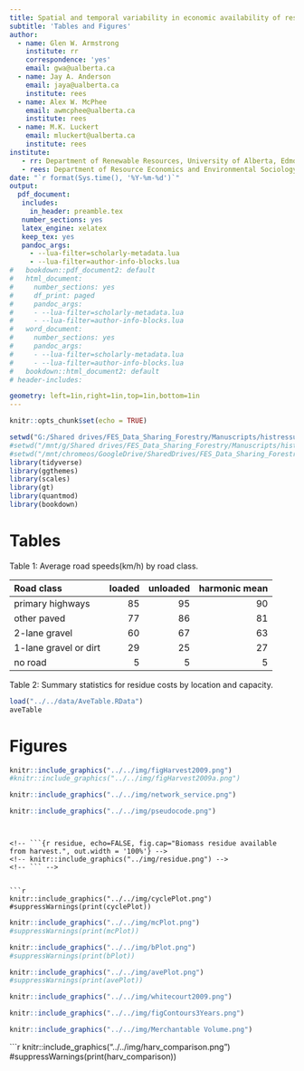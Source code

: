 ```yaml
---
title: Spatial and temporal variability in economic availability of residual biomass from timber harvest in west-central Alberta, Canada (1990--2015)
subtitle: 'Tables and Figures'
author:
  - name: Glen W. Armstrong
    institute: rr
    correspondence: 'yes' 
    email: gwa@ualberta.ca
  - name: Jay A. Anderson
    email: jaya@ualberta.ca
    institute: rees
  - name: Alex W. McPhee
    email: awmcphee@ualberta.ca
    institute: rees
  - name: M.K. Luckert
    email: mluckert@ualberta.ca
    institute: rees
institute:
   - rr: Department of Renewable Resources, University of Alberta, Edmonton AB  T6G 2H1, Canada
   - rees: Department of Resource Economics and Environmental Sociology, University of Alberta, Edmonton AB  T6G 2H1, Canada
date: "`r format(Sys.time(), '%Y-%m-%d')`"
output:
  pdf_document:
   includes:
     in_header: preamble.tex 
   number_sections: yes
   latex_engine: xelatex
   keep_tex: yes
   pandoc_args:
     - --lua-filter=scholarly-metadata.lua
     - --lua-filter=author-info-blocks.lua
#   bookdown::pdf_document2: default
#   html_document:
#     number_sections: yes
#     df_print: paged
#     pandoc_args:
#     - --lua-filter=scholarly-metadata.lua
#     - --lua-filter=author-info-blocks.lua
#   word_document:
#     number_sections: yes
#     pandoc_args:
#     - --lua-filter=scholarly-metadata.lua
#     - --lua-filter=author-info-blocks.lua
#   bookdown::html_document2: default
# header-includes:

geometry: left=1in,right=1in,top=1in,bottom=1in
---
```

\pagenumbering{gobble}

\raggedright

```r
knitr::opts_chunk$set(echo = TRUE)
```

```r
setwd("G:/Shared drives/FES_Data_Sharing_Forestry/Manuscripts/histressupp/analysis/ms_july")
#setwd("/mnt/g/Shared drives/FES_Data_Sharing_Forestry/Manuscripts/histressupp/analysis")
#setwd("/mnt/chromeos/GoogleDrive/SharedDrives/FES_Data_Sharing_Forestry/Manuscripts/histressupp/analysis")
library(tidyverse)
library(ggthemes)
library(scales)
library(gt)
library(quantmod)
library(bookdown)
```


\newpage

# Tables {-}


Table 1:  Average road speeds(km/h) by road class.

| Road class      | loaded | unloaded | harmonic mean | 
|:----------------|-------:|---------:|--------------:|
| primary highways|    85  |       95 |           90  |
| other paved     |    77  |       86 |           81  |
| 2-lane gravel   |    60  |       67 |           63  | 
| 1-lane gravel or dirt  |    29  |       25 |           27  | 
| no road           |     5  |       5  |           5   |

Table 2:  Summary statistics for residue costs by location and capacity.

```r
load("../../data/AveTable.RData")
aveTable
```

\newpage


# Figures {-}


```r
knitr::include_graphics("../../img/figHarvest2009.png")
#knitr::include_graphics("../../img/figHarvest2009a.png")
```


```r
knitr::include_graphics("../../img/network_service.png")
```



```r
knitr::include_graphics("../../img/pseudocode.png")
```


```


<!-- ```{r residue, echo=FALSE, fig.cap="Biomass residue available from harvest.", out.width = '100%'} -->
<!-- knitr::include_graphics("../img/residue.png") -->
<!-- ``` -->


```r
knitr::include_graphics("../../img/cyclePlot.png")
#suppressWarnings(print(cyclePlot))
```


```r
knitr::include_graphics("../../img/mcPlot.png")
#suppressWarnings(print(mcPlot))
```

```r
knitr::include_graphics("../../img/bPlot.png")
#suppressWarnings(print(bPlot))
```

```r
knitr::include_graphics("../../img/avePlot.png")
#suppressWarnings(print(avePlot))
```


```r
knitr::include_graphics("../../img/whitecourt2009.png")
```


```r
knitr::include_graphics("../../img/figContours3Years.png")
```


```r
knitr::include_graphics("../../img/Merchantable Volume.png")
```



```r
knitr::include_graphics("../../img/harv_comparison.png")
#suppressWarnings(print(harv_comparison))